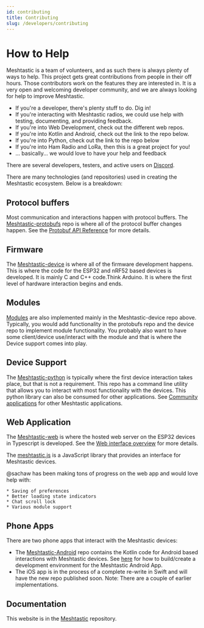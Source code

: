 ```yaml
---
id: contributing
title: Contributing
slug: /developers/contributing
---
```


# How to Help

Meshtastic is a team of volunteers, and as such there is always plenty of ways to help. This project gets great contributions from people in their off hours. Those contributors work on the features they are interested in. It is a very open and welcoming developer community, and we are always looking for help to improve Meshtastic.

- If you're a developer, there's plenty stuff to do. Dig in!
- If you're interacting with Meshtastic radios, we could use help with testing, documenting, and providing feedback.
- If you're into Web Development, check out the different web repos.
- If you're into Kotlin and Android, check out the link to the repo below.
- If you're into Python, check out the link to the repo below
- If you're into Ham Radio and LoRa, then this is a great project for you!
- ... basically... we would love to have your help and feedback

There are several developers, testers, and active users on [Discord](https://discord.gg/UQJ5QuM7vq).

There are many technologies (and repositories) used in creating the Meshtastic ecosystem. Below is a breakdown:

## Protocol buffers

Most communication and interactions happen with protocol buffers. The [Meshtastic-protobufs](https://github.com/meshtastic/Meshtastic-protobufs) repo is where all of the protocol buffer changes happen. See the [Protobuf API Reference](/docs/developers/protobufs/api) for more details.

## Firmware

The [Meshtastic-device](https://github.com/meshtastic/Meshtastic-device) is where all of the firmware development happens. This is where the code for the ESP32 and nRF52 based devices is developed. It is mainly C and C++ code.Think Arduino. It is where the first level of hardware interaction begins and ends.

## Modules

[Modules](/docs/software/modules) are also implemented mainly in the Meshtastic-device repo above. Typically, you would add functionality in the protobufs repo and the device repo to implement module functionality. You probably also want to have some client/device use/interact with the module and that is where the Device support comes into play.

## Device Support

The [Meshtastic-python](https://github.com/meshtastic/Meshtastic-python) is typically where the first device interaction takes place, but that is not a requirement. This repo has a command line utility that allows you to interact with most functionality with the devices. This python library can also be consumed for other applications. See [Community applications](/docs/software/community/community-overview) for other Meshtastic applications.

## Web Application

The [Meshtastic-web](https://github.com/meshtastic/meshtastic-web) is where the hosted web server on the ESP32 devices in Typescript is developed. See the [Web interface overview](/docs/software/web/web-app-software) for more details.

The [meshtastic.js](https://github.com/meshtastic/meshtastic.js) is a JavaScript library that provides an interface for Meshtastic devices.

@sachaw has been making tons of progress on the web app and would love help with:

    * Saving of preferences
    * Better loading state indicators
    * Chat scroll lock
    * Various module support

## Phone Apps

There are two phone apps that interact with the Meshtastic devices:

- The [Meshtastic-Android](https://github.com/meshtastic/Meshtastic-Android) repo contains the Kotlin code for Android based interactions with Meshtastic devices. See [here](/docs/developers/android/build-app) for how to build/create a development environment for the Meshtastic Android App.
- The iOS app is in the process of a complete re-write in Swift and will have the new repo published soon. Note: There are a couple of earlier implementations.

## Documentation

This website is in the [Meshtastic](https://github.com/meshtastic/Meshtastic) repository.
